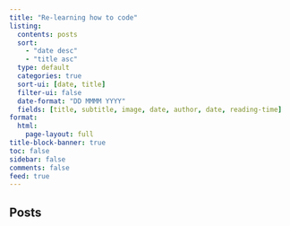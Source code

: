 ```yaml
---
title: "Re-learning how to code"
listing:
  contents: posts
  sort:
    - "date desc"
    - "title asc"
  type: default
  categories: true
  sort-ui: [date, title]
  filter-ui: false
  date-format: "DD MMMM YYYY"
  fields: [title, subtitle, image, date, author, date, reading-time]
format:
  html:
    page-layout: full  
title-block-banner: true
toc: false
sidebar: false
comments: false
feed: true
---
```


## Posts
